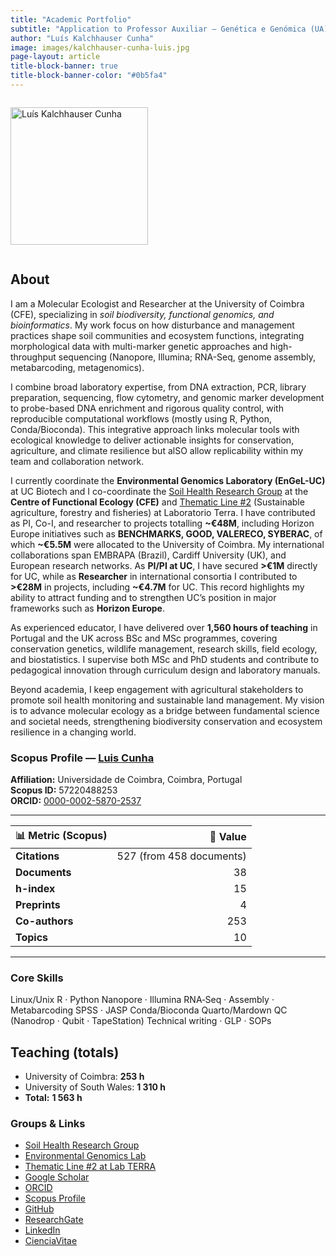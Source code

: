 ```yaml
---
title: "Academic Portfolio"
subtitle: "Application to Professor Auxiliar — Genética e Genómica (UA)"
author: "Luís Kalchhauser Cunha"
image: images/kalchhauser-cunha-luis.jpg
page-layout: article
title-block-banner: true
title-block-banner-color: "#0b5fa4"
---
```


<div style="display:flex; gap:24px; align-items:center; flex-wrap:wrap;">
  <img src="images/kalchhauser-cunha-luis.jpg" alt="Luís Kalchhauser Cunha" width="220" class="portrait">
</div>

## About

I am a Molecular Ecologist and Researcher at the University of Coimbra (CFE), specializing in *soil biodiversity, functional genomics, and bioinformatics*. My work focus on how disturbance and management practices shape soil communities and ecosystem functions, integrating morphological data with multi-marker genetic approaches and high-throughput sequencing (Nanopore, Illumina; RNA-Seq, genome assembly, metabarcoding, metagenomics).  

I combine broad laboratory expertise, from DNA extraction, PCR, library preparation, sequencing, flow cytometry, and genomic marker development to probe-based DNA enrichment and rigorous quality control, with reproducible computational workflows (mostly using R, Python, Conda/Bioconda). This integrative approach links molecular tools with ecological knowledge to deliver actionable insights for conservation, agriculture, and climate resilience but alSO allow replicability within my team and collaboration network.  

I currently coordinate the **Environmental Genomics Laboratory (EnGeL-UC)** at UC Biotech and I co-coordinate the [Soil Health Research Group](https://cfe.uc.pt/grupos-de-investigacao/saude-do-solo/) at the **Centre of Functional Ecology (CFE)** and [Thematic Line #2](https://labterra.pt/thematic-lines/) (Sustainable agriculture, forestry and fisheries) at Laboratorio Terra. I have contributed as PI, Co-I, and researcher to projects totalling **~€48M**, including Horizon Europe initiatives such as **BENCHMARKS, GOOD, VALERECO, SYBERAC**, of which **~€5.5M** were allocated to the University of Coimbra. My international collaborations span EMBRAPA (Brazil), Cardiff University (UK), and European research networks. As **PI/PI at UC**, I have secured **>€1M** directly for UC, while as **Researcher** in international consortia I contributed to **>€28M** in projects, including **~€4.7M** for UC. This record highlights my ability to attract funding and to strengthen UC’s position in major frameworks such as **Horizon Europe**.  

As experienced educator, I have delivered over **1,560 hours of teaching** in Portugal and the UK across BSc and MSc programmes, covering conservation genetics, wildlife management, research skills, field ecology, and biostatistics. I supervise both MSc and PhD students and contribute to pedagogical innovation through curriculum design and laboratory manuals.  

Beyond academia, I keep engagement with agricultural stakeholders to promote soil health monitoring and sustainable land management. My vision is to advance molecular ecology as a bridge between fundamental science and societal needs, strengthening biodiversity conservation and ecosystem resilience in a changing world.  


### Scopus Profile — [Luis Cunha](https://www.scopus.com/authid/detail.uri?authorId=57220488253)

**Affiliation:** Universidade de Coimbra, Coimbra, Portugal  
**Scopus ID:** 57220488253  
**ORCID:** [0000-0002-5870-2537](http://orcid.org/0000-0002-5870-2537/)  

---

| 📊 Metric (Scopus)        | 🔢 Value |
|------------------|---------:|
| **Citations**    | 527 (from 458 documents) |
| **Documents**    | 38 |
| **h-index**      | 15 |
| **Preprints**    | 4 |
| **Co-authors**   | 253 |
| **Topics**       | 10 |
---

### Core Skills

<span class="badge-soft">Linux/Unix</span>
<span class="badge-soft">R · Python</span>
<span class="badge-soft">Nanopore · Illumina</span>
<span class="badge-soft">RNA‑Seq · Assembly · Metabarcoding</span>
<span class="badge-soft">SPSS · JASP</span>
<span class="badge-soft">Conda/Bioconda</span>
<span class="badge-soft">Quarto/Mardown</span>
<span class="badge-soft">QC (Nanodrop · Qubit · TapeStation)</span>
<span class="badge-soft">Technical writing · GLP · SOPs</span>

## Teaching (totals)
- University of Coimbra: **253 h**  
- University of South Wales: **1 310 h**  
- **Total:** **1 563 h**

### Groups & Links

- [Soil Health Research Group](https://cfe.uc.pt/grupos-de-investigacao/saude-do-solo/)  
- [Environmental Genomics Lab](https://cfe.uc.pt/laboratorios-servicos/environmental-genomics-lab/)
- [Thematic Line #2 at Lab TERRA](https://labterra.pt/thematic-lines/)
- [Google Scholar](https://scholar.google.pt/citations?user=_HJekuoAAAAJ&hl=en)  
- [ORCID](http://orcid.org/0000-0002-5870-2537/)  
- [Scopus Profile](https://www.scopus.com/authid/detail.uri?authorId=57220488253/)  
- [GitHub](https://github.com/luiscunhamx)  
- [ResearchGate](https://www.researchgate.net/profile/Luis_Cunha3/)  
- [LinkedIn](https://www.linkedin.com/in/luisnevescunha/)  
- [CienciaVitae](https://www.cienciavitae.pt/en/D518-3D55-8C71/)  